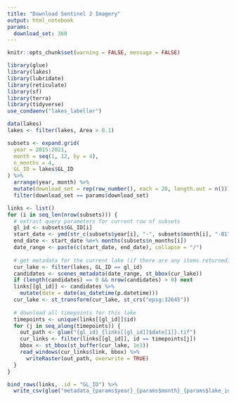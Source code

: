 ```yaml
---
title: "Download Sentinel 2 Imagery"
output: html_notebook
params:
  download_set: 360
---
```


```r
knitr::opts_chunk$set(warning = FALSE, message = FALSE)
```

```r
library(glue)
library(lakes)
library(lubridate)
library(reticulate)
library(sf)
library(terra)
library(tidyverse)
use_condaenv("lakes_labeller")
```


```r
data(lakes)
lakes <- filter(lakes, Area > 0.1)
```

```r
subsets <- expand.grid(
  year = 2015:2021,
  month = seq(1, 12, by = 4),
  n_months = 4,
  GL_ID = lakes$GL_ID
) %>%
  arrange(year, month) %>%
  mutate(download_set = rep(row_number(), each = 20, length.out = n())) %>%
  filter(download_set == params$download_set)
```


```r
links <- list()
for (i in seq_len(nrow(subsets))) {
  # extract query parameters for current row of subsets
  gl_id <- subsets$GL_ID[i]
  start_date <- ymd(str_c(subsets$year[i], "-", subsets$month[i], "-01"))
  end_date <- start_date %m+% months(subsets$n_months[i])
  date_range <- paste(c(start_date, end_date), collapse = "/")
  
  # get metadata for the current lake (if there are any items returned)
  cur_lake <- filter(lakes, GL_ID == gl_id)
  candidates <- scenes_metadata(date_range, st_bbox(cur_lake))
  if (length(candidates) == 0 && nrow(candidates) > 0) next
  links[[gl_id]] <- candidates %>%
    mutate(date = date(as_datetime(p.datetime)))
  cur_lake <- st_transform(cur_lake, st_crs("epsg:32645"))
  
  # download all timepoints for this lake
  timepoints <- unique(links[[gl_id]]$id)
  for (j in seq_along(timepoints)) {
    out_path <- glue("{gl_id}_{links[[gl_id]]$date[1]}.tif")
    cur_links <- filter(links[[gl_id]], id == timepoints[j])
    bbox <- st_bbox(st_buffer(cur_lake, 1e3))
    read_windows(cur_links$link, bbox) %>%
      writeRaster(out_path, overwrite = TRUE)
  }
}
```

```r
bind_rows(links, .id = "GL_ID") %>%
  write_csv(glue("metadata_{params$year}_{params$month}_{params$lake_ids[1]}-{params$lake_ids[2]}.csv"))
```

